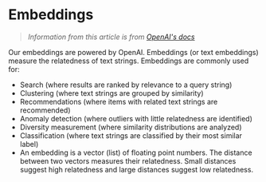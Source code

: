 # Embeddings

> *Information from this article is from [OpenAI's docs](https://platform.openai.com/docs/guides/embeddings)*

Our embeddings are powered by OpenAI. Embeddings (or text embeddings) measure the relatedness of text strings. Embeddings are commonly used for:

- Search (where results are ranked by relevance to a query string)
- Clustering (where text strings are grouped by similarity)
- Recommendations (where items with related text strings are recommended)
- Anomaly detection (where outliers with little relatedness are identified)
- Diversity measurement (where similarity distributions are analyzed)
- Classification (where text strings are classified by their most similar label)
- An embedding is a vector (list) of floating point numbers. The distance between two vectors measures their relatedness. Small distances suggest high relatedness and large distances suggest low relatedness.